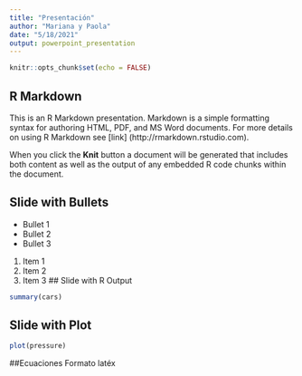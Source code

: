 ```yaml
---
title: "Presentación"
author: "Mariana y Paola"
date: "5/18/2021"
output: powerpoint_presentation
---
```


```r
knitr::opts_chunk$set(echo = FALSE)
```

## R Markdown

This is an R Markdown presentation. Markdown is a simple formatting syntax for authoring HTML, PDF, and MS Word documents. For more details on using R Markdown see [link] (http://rmarkdown.rstudio.com).

When you click the **Knit** button a document will be generated that includes both content as well as the output of any embedded R code chunks within the document.

## Slide with Bullets

- Bullet 1
- Bullet 2
- Bullet 3

1. Item 1
2. Item 2
3. Item 3
## Slide with R Output

```r
summary(cars)
```

## Slide with Plot

```r
plot(pressure)
```

##Ecuaciones
Formato latéx
\begin{equation}
f(x)= \fracc{1}{\sqrt{2\pi}e^{-x^2/2}}
\end{equation}
```r


```

